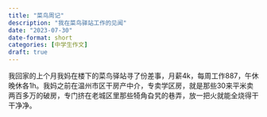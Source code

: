 ```yaml
---
title: "菜鸟周记"
description: "我在菜鸟驿站工作的见闻"
date: "2023-07-30"
date-format: short
categories: [中学生作文]
draft: true
---
```


我回家的上个月我妈在楼下的菜鸟驿站寻了份差事，月薪4k，每周工作887，午休晚休各1h。我妈之前在温州市区干房产中介，专卖学区房，就是那些30来平米卖两百多万的破房，专门挤在老城区里那些犄角旮旯的巷弄，放一把火就能全烧得干干净净。
